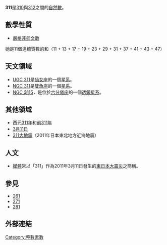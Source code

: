 {{NoteTA|G1=Math}}
{{整数
| 质因数分解 = <math>311 \times 1</math>
| 罗马数字 = CCCXI
}}
'''311'''是[[310|310]]與[[312|312]]之間的[[自然數|自然數]]。

== 數學性質 ==
{{數字性質|use math=yes|print black list=虧數,不尋常數,無平方數因數的數
|質數=*{{{orderstr}}}{{{property}}}{{{releatedstr}}}。
|孿生質數=**第20對{{{property}}}，為{{{value}}}。
** [[非正則素數|非正則素數]]
** [[反質數|反質數]]
** [[可交換素數|可交換素數]]
** [[右可截短質數|右可截短質數]]
}}
* [[嚴格非迴文數|嚴格非迴文數]]

她是11個連續質數的和（11 + 13 + 17 + 19 + 23 + 29 + 31 + 37 + 41 + 43 + 47）

== 天文領域 ==
* [[NGC_140|UGC 311]]是[[仙女座|仙女座]]的一個[[星系|星系]]。
* [[NGC_311|NGC 311]]是[[雙魚座|雙魚座]]的一個[[星系|星系]]。
* [[NGC_3115|NGC '''311'''5]]，是位於[[六分儀座|六分儀座]]的一個[[透鏡星系|透鏡星系]]。

== 其他領域 ==
* 西元[[311年|311年]]和[[前311年|前311年]]
* [[3月11日|3月11日]]
* [[311大地震|311大地震]]（2011年日本東北地方近海地震）

== 人文 ==
* [[媒體|媒體]]常以「311」作為2011年3月11日發生的[[東日本大震災|東日本大震災]]之簡稱。

== 參見 ==
* [[261|261]]
* [[271|271]]
* [[281|281]]

== 外部連結 ==

[[Category:整數素數|Category:整數素數]]